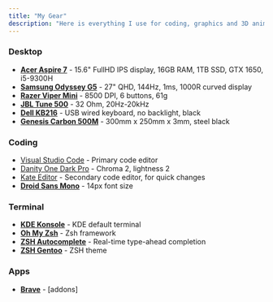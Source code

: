 ```yaml
---
title: "My Gear"
description: "Here is everything I use for coding, graphics and 3D animation and many other things."
---
```


### Desktop
- <u>**Acer Aspire 7**</u> - 15.6" FullHD IPS display, 16GB RAM, 1TB SSD, GTX 1650, i5-9300H
- <u>**Samsung Odyssey G5**</u> - 27" QHD, 144Hz, 1ms, 1000R curved display
- <u>**Razer Viper Mini**</u> - 8500 DPI, 6 buttons, 61g
- <u>**JBL Tune 500**</u> - 32 Ohm, 20Hz-20kHz
- <u>**Dell KB216**</u> - USB wired keyboard, no backlight, black
- <u>**Genesis Carbon 500M**</u> - 300mm x 250mm x 3mm, steel black

### Coding
- [Visual Studio Code](https://code.visualstudio.com/) - Primary code editor
- [Danity One Dark Pro](https://marketplace.visualstudio.com/items?itemName=alexanderte.dainty-one-dark-pro-vscode) - Chroma 2, lightness 2
- [Kate Editor](https://kate-editor.org/) - Secondary code editor, for quick changes
- <u>**Droid Sans Mono**</u> - 14px font size

### Terminal
- <u>**KDE Konsole**</u> - KDE default terminal
- <u>**Oh My Zsh**</u> - Zsh framework
- <u>**ZSH Autocomplete**</u> - Real-time type-ahead completion
- <u>**ZSH Gentoo**</u> - ZSH theme

### Apps
- <u>**Brave**</u> - [addons]
